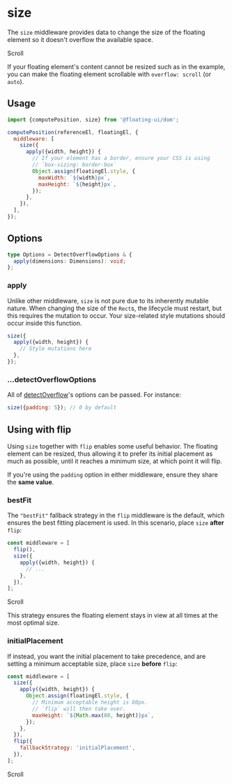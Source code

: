 
# size

The `size` middleware provides data to change the size of the
floating element so it doesn't overflow the available space.

<div className="flex flex-col gap-4">
  <Chrome center scrollable className="h-96">
    <Floating
      tooltipStyle={{
        height: 200,
        overflow: 'hidden',
        maxHeight: 0,
      }}
      middleware={[{name: 'size'}]}
    >
      <div className="grid place-items-center text-gray-50 w-32 h-32 bg-blue-600">
        Scroll
      </div>
    </Floating>
  </Chrome>
</div>

If your floating element's content cannot be resized such as in
the example, you can make the floating element scrollable with
`overflow: scroll` (or `auto`).

## Usage

```js
import {computePosition, size} from '@floating-ui/dom';

computePosition(referenceEl, floatingEl, {
  middleware: [
    size({
      apply({width, height}) {
        // If your element has a border, ensure your CSS is using
        // `box-sizing: border-box`
        Object.assign(floatingEl.style, {
          maxWidth: `${width}px`,
          maxHeight: `${height}px`,
        });
      },
    }),
  ],
});
```

## Options

```ts
type Options = DetectOverflowOptions & {
  apply(dimensions: Dimensions): void;
};
```

### apply

Unlike other middleware, `size` is not pure due to its inherently
mutable nature. When changing the size of the `Rect`s, the
lifecycle must restart, but this requires the mutation to occur.
Your size-related style mutations should occur inside this
function.

```js
size({
  apply({width, height}) {
    // Style mutations here
  },
});
```

### ...detectOverflowOptions

All of [detectOverflow](/docs/detectOverflow#options)'s options
can be passed. For instance:

```js
size({padding: 5}); // 0 by default
```

## Using with flip

Using `size` together with `flip` enables some useful behavior.
The floating element can be resized, thus allowing it to prefer
its initial placement as much as possible, until it reaches a
minimum size, at which point it will flip.

If you're using the `padding` option in either middleware, ensure
they share the **same value**.

### bestFit

The `"bestFit"` fallback strategy in the `flip` middleware is the
default, which ensures the best fitting placement is used. In
this scenario, place `size` **after** `flip`:

```js
const middleware = [
  flip(),
  size({
    apply({width, height}) {
      // ...
    },
  }),
];
```

<div className="flex flex-col gap-4">
  <Chrome center scrollable className="h-96">
    <Floating
      tooltipStyle={{
        height: 200,
        overflow: 'hidden',
        maxHeight: 0,
      }}
      middleware={[
        {name: 'flip', options: {padding: 5}},
        {name: 'size', options: {padding: 5}},
      ]}
    >
      <div className="grid place-items-center text-gray-50 w-32 h-32 bg-blue-600">
        Scroll
      </div>
    </Floating>
  </Chrome>
</div>

This strategy ensures the floating element stays in view at all
times at the most optimal size.

### initialPlacement

If instead, you want the initial placement to take precedence,
and are setting a minimum acceptable size, place `size`
**before** `flip`:

```js
const middleware = [
  size({
    apply({width, height}) {
      Object.assign(floatingEl.style, {
        // Minimum acceptable height is 80px.
        // `flip` will then take over.
        maxHeight: `${Math.max(80, height)}px`,
      });
    },
  }),
  flip({
    fallbackStrategy: 'initialPlacement',
  }),
];
```

<div className="flex flex-col gap-4">
  <Chrome center scrollable className="h-96">
    <Floating
      tooltipStyle={{
        height: 200,
        overflow: 'hidden',
        maxHeight: 0,
      }}
      middleware={[
        {name: 'size', options: {padding: 5}},
        {
          name: 'flip',
          options: {
            fallbackStrategy: 'initialPlacement',
            padding: 5,
          },
        },
      ]}
      minHeight={70}
    >
      <div className="grid place-items-center text-gray-50 w-32 h-32 bg-blue-600">
        Scroll
      </div>
    </Floating>
  </Chrome>
</div>
